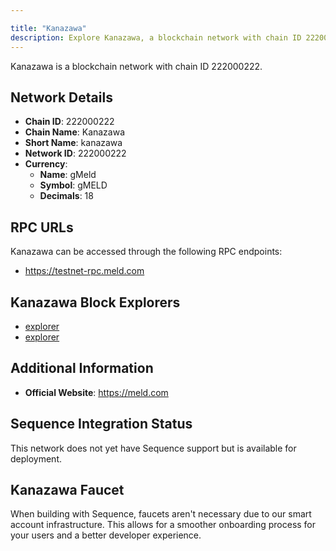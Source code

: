 ```yaml
---

title: "Kanazawa"
description: Explore Kanazawa, a blockchain network with chain ID 222000222. Learn about its native currency, gMeld, and how to interact with the network.
---
```




Kanazawa is a blockchain network with chain ID 222000222.

## Network Details

- **Chain ID**: 222000222
- **Chain Name**: Kanazawa
- **Short Name**: kanazawa
- **Network ID**: 222000222
- **Currency**: 
  - **Name**: gMeld
  - **Symbol**: gMELD
  - **Decimals**: 18

## RPC URLs

Kanazawa can be accessed through the following RPC endpoints:

- https://testnet-rpc.meld.com

## Kanazawa Block Explorers

- [explorer](https://testnet.meldscan.io)
- [explorer](https://subnets-test.avax.network/meld)

## Additional Information

- **Official Website**: https://meld.com

## Sequence Integration Status

This network does not yet have Sequence support but is available for deployment.

## Kanazawa Faucet

When building with Sequence, faucets aren't necessary due to our smart account infrastructure. This allows for a smoother onboarding process for your users and a better developer experience.
